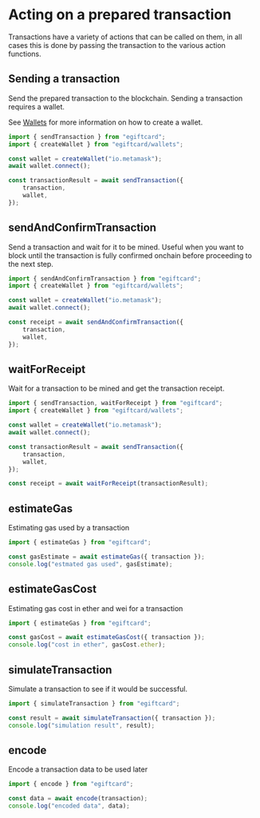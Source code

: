 # Acting on a prepared transaction

Transactions have a variety of actions that can be called on them, in all cases this is done by passing the transaction to the various action functions.

## Sending a transaction

Send the prepared transaction to the blockchain. Sending a transaction requires a wallet.

See [Wallets](/typescript/v5/wallets) for more information on how to create a wallet.

```ts
import { sendTransaction } from "egiftcard";
import { createWallet } from "egiftcard/wallets";

const wallet = createWallet("io.metamask");
await wallet.connect();

const transactionResult = await sendTransaction({
	transaction,
	wallet,
});
```

## sendAndConfirmTransaction

Send a transaction and wait for it to be mined. Useful when you want to block until the transaction is fully confirmed onchain before proceeding to the next step.

```ts
import { sendAndConfirmTransaction } from "egiftcard";
import { createWallet } from "egiftcard/wallets";

const wallet = createWallet("io.metamask");
await wallet.connect();

const receipt = await sendAndConfirmTransaction({
	transaction,
	wallet,
});
```

## waitForReceipt

Wait for a transaction to be mined and get the transaction receipt.

```ts
import { sendTransaction, waitForReceipt } from "egiftcard";
import { createWallet } from "egiftcard/wallets";

const wallet = createWallet("io.metamask");
await wallet.connect();

const transactionResult = await sendTransaction({
	transaction,
	wallet,
});

const receipt = await waitForReceipt(transactionResult);
```

## estimateGas

Estimating gas used by a transaction

```ts
import { estimateGas } from "egiftcard";

const gasEstimate = await estimateGas({ transaction });
console.log("estmated gas used", gasEstimate);
```

## estimateGasCost

Estimating gas cost in ether and wei for a transaction

```ts
import { estimateGas } from "egiftcard";

const gasCost = await estimateGasCost({ transaction });
console.log("cost in ether", gasCost.ether);
```

## simulateTransaction

Simulate a transaction to see if it would be successful.

```ts
import { simulateTransaction } from "egiftcard";

const result = await simulateTransaction({ transaction });
console.log("simulation result", result);
```

## encode

Encode a transaction data to be used later

```ts
import { encode } from "egiftcard";

const data = await encode(transaction);
console.log("encoded data", data);
```
